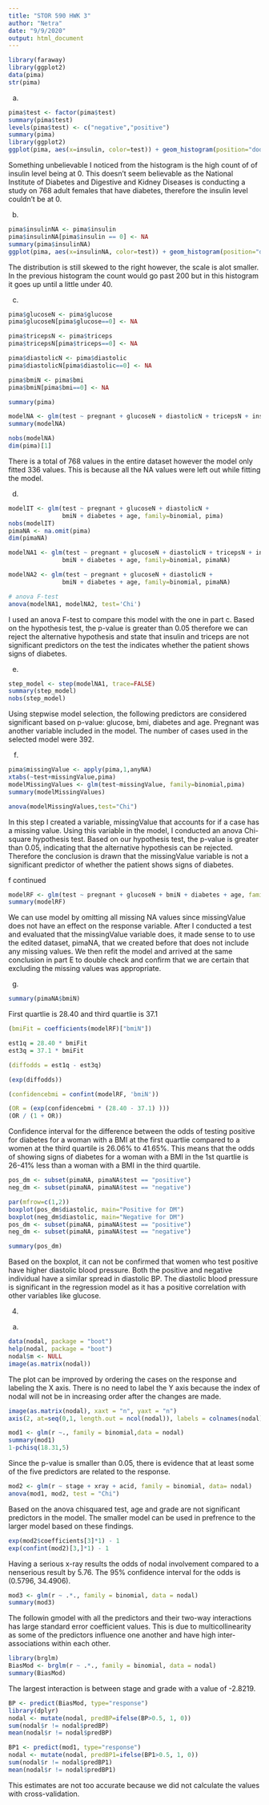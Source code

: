 ```yaml
---
title: "STOR 590 HWK 3"
author: "Netra"
date: "9/9/2020"
output: html_document
---
```



```r
library(faraway)
library(ggplot2)
data(pima)
str(pima)
```

a)
```r
pima$test <- factor(pima$test)
summary(pima$test)
levels(pima$test) <- c("negative","positive")
summary(pima)
library(ggplot2)
ggplot(pima, aes(x=insulin, color=test)) + geom_histogram(position="dodge", binwidth=20, fill = "gray")
```
Something unbelievable I noticed from the histogram is the high count of of insulin level being at 0. This doesn't seem believable as the National Institute of Diabetes and Digestive and Kidney Diseases is conducting a study on 768 adult females that have diabetes, therefore the insulin level couldn't be at 0.

b)
```r
pima$insulinNA <- pima$insulin
pima$insulinNA[pima$insulin == 0] <- NA
summary(pima$insulinNA)
ggplot(pima, aes(x=insulinNA, color=test)) + geom_histogram(position="dodge", binwidth=20, fill = "gray")
```
The distribution is still skewed to the right however, the scale is alot smaller. In the previous histogram the count would go past 200 but in this histogram it goes up until a little under 40. 

c)
```r
pima$glucoseN <- pima$glucose
pima$glucoseN[pima$glucose==0] <- NA

pima$tricepsN <- pima$triceps
pima$tricepsN[pima$triceps==0] <- NA

pima$diastolicN <- pima$diastolic
pima$diastolicN[pima$diastolic==0] <- NA

pima$bmiN <- pima$bmi
pima$bmiN[pima$bmi==0] <- NA

summary(pima)

modelNA <- glm(test ~ pregnant + glucoseN + diastolicN + tricepsN + insulinNA + bmiN + diabetes + age, family=binomial, pima)
summary(modelNA)
```
```r
nobs(modelNA)
dim(pima)[1]
```
There is a total of 768 values in the entire dataset however the model only fitted 336 values. This is because all the NA values were left out while fitting the model.

d)
```r
modelIT <- glm(test ~ pregnant + glucoseN + diastolicN +
               bmiN + diabetes + age, family=binomial, pima)
nobs(modelIT)
pimaNA <- na.omit(pima)
dim(pimaNA)

modelNA1 <- glm(test ~ pregnant + glucoseN + diastolicN + tricepsN + insulinNA + 
               bmiN + diabetes + age, family=binomial, pimaNA)

modelNA2 <- glm(test ~ pregnant + glucoseN + diastolicN + 
               bmiN + diabetes + age, family=binomial, pimaNA)

# anova F-test
anova(modelNA1, modelNA2, test='Chi')
```
I used an anova F-test to compare this model with the one in part c. Based on the hypothesis test, the p-value is greater than 0.05 therefore we can reject the alternative hypothesis and state that insulin and triceps are not significant predictors on the test the indicates whether the patient shows signs of diabetes. 

e)
```r
step_model <- step(modelNA1, trace=FALSE)
summary(step_model)
nobs(step_model)
```
Using stepwise model selection, the following predictors are considered significant based on p-value: glucose, bmi, diabetes and age. Pregnant was another variable included in the model. The number of cases used in the selected model were 392.

f)
```r
pima$missingValue <- apply(pima,1,anyNA)
xtabs(~test+missingValue,pima)
modelMissingValues <- glm(test~missingValue, family=binomial,pima) 
summary(modelMissingValues)

anova(modelMissingValues,test="Chi")
```
In this step I created a variable, missingValue that accounts for if a case has a missing value. Using this variable in the model, I conducted an anova Chi-square hypothesis test. Based on our hypothesis test, the p-value is greater than 0.05, indicating that the alternative hypothesis can be rejected. Therefore the conclusion is drawn that the missingValue variable is not a significant predictor of whether the patient shows signs of diabetes.

f continued
```r
modelRF <- glm(test ~ pregnant + glucoseN + bmiN + diabetes + age, family=binomial, pimaNA)
summary(modelRF)
```
We can use model by omitting all missing NA values since missingValue does not have an effect on the response variable. After I conducted a test and evaluated that the missingValue variable does, it made sense to to use the edited dataset, pimaNA, that we created before that does not include any missing values. We then refit the model and arrived at the same conclusion in part E to double check and confirm that we are certain that excluding the missing values was appropriate.


g)
```r
summary(pimaNA$bmiN)
```
First quartlie is 28.40 and third quartlie is 37.1
```r
(bmiFit = coefficients(modelRF)["bmiN"])

```
```r
est1q = 28.40 * bmiFit
est3q = 37.1 * bmiFit

(diffodds = est1q - est3q)

(exp(diffodds))
```

```r
(confidencebmi = confint(modelRF, 'bmiN'))

(OR = (exp(confidencebmi * (28.40 - 37.1) )))
(OR / (1 + OR))
```
Confidence interval for the difference between the odds of testing positive for diabetes for a woman with a BMI at the first quartlie compared to a women at the third quartile is 26.06% to 41.65%. This means that the odds of showing signs of diabetes for a woman with a BMI in the 1st quartlie is 26-41% less than a woman with a BMI in the third quartile. 


```r

pos_dm <- subset(pimaNA, pimaNA$test == "positive")
neg_dm <- subset(pimaNA, pimaNA$test == "negative")

par(mfrow=c(1,2))
boxplot(pos_dm$diastolic, main="Positive for DM")
boxplot(neg_dm$diastolic, main="Negative for DM")
pos_dm <- subset(pimaNA, pimaNA$test == "positive")
neg_dm <- subset(pimaNA, pimaNA$test == "negative")

summary(pos_dm)
```
Based on the boxplot, it can not be confirmed that women who test positive have higher diastolic blood pressure. Both the positive and negative individual have a similar spread in diastolic BP. The diastolic blood pressure is significant in the regression model as it has a positive correlation with other variables like glucose. 

4. 

a)
```r
data(nodal, package = "boot")
help(nodal, package = "boot")
nodal$m <- NULL
image(as.matrix(nodal))
```
The plot can be improved by ordering the cases on the response and labeling the X axis. There is no need to label the Y axis because the index of nodal will not be in increasing order after the changes are made.

```r
image(as.matrix(nodal), xaxt = "n", yaxt = "n")
axis(2, at=seq(0,1, length.out = ncol(nodal)), labels = colnames(nodal), las = 2)
```

```r
mod1 <- glm(r ~., family = binomial,data = nodal)
summary(mod1)
1-pchisq(18.31,5)
```
Since the p-value is smaller than 0.05, there is evidence that at least some of the five predictors are related to the response.


```r
mod2 <- glm(r ~ stage + xray + acid, family = binomial, data= nodal)
anova(mod1, mod2, test = "Chi")
```
Based on the anova chisquared test, age and grade are not significant predictors in the model. The smaller model can be used in prefrence to the larger model based on these findings. 

```r
exp(mod2$coefficients[3]*1) - 1
exp(confint(mod2)[3,]*1) - 1
```
Having a serious x-ray results the odds of nodal involvement compared to a nenserious result by 5.76. The 95% confidence interval for the odds is (0.5796, 34.4906). 

```r
mod3 <- glm(r ~ .*., family = binomial, data = nodal)
summary(mod3)
```
The followin gmodel with all the predictors and their two-way interactions has large standard error coefficient values. This is due to multicollinearity as some of the predictors influence one another and have high inter-associations within each other. 

```r
library(brglm)
BiasMod <- brglm(r ~ .*., family = binomial, data = nodal)
summary(BiasMod)
```
The largest interaction is between stage and grade with a value of -2.8219. 

```r
BP <- predict(BiasMod, type="response")
library(dplyr)
nodal <- mutate(nodal, predBP=ifelse(BP>0.5, 1, 0))
sum(nodal$r != nodal$predBP)
mean(nodal$r != nodal$predBP)
```
```r
BP1 <- predict(mod1, type="response")
nodal <- mutate(nodal, predBP1=ifelse(BP1>0.5, 1, 0))
sum(nodal$r != nodal$predBP1)
mean(nodal$r != nodal$predBP1)
```
This estimates are not too accurate because we did not calculate the values with cross-validation.
